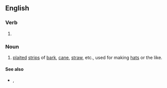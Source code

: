 ==English==

===Verb===
{{head|en|verb form}}

# {{present participle of|plat|lang=en|nocat=1}}

===Noun===
{{en-noun}}

# {{lb|en|archaic}} [[plait]]ed [[strip]]s of [[bark]], [[cane]], [[straw]], etc., used for making [[hat]]s or the like.

====See also====
* {{l|en|plaiting}}, {{l|en|plaitings}}

{{Webster 1913}}
